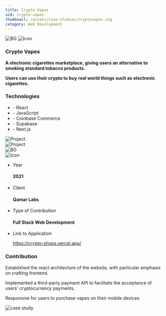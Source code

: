 ```yaml
---
title: Crypto Vapes 
uid: crypto-vapes
thumbnail: /assets/case-studies/cryptovapes.svg
category: Web Development
---
```


<PortfolioHeader media="/assets/case-studies/cryptovapes-banner.svg" />

<div className="container">
  <div data-aos="zoom-in">
    <div class="d-flex project-infos-wrap shadow-box mb-24">
      <img src="/assets/bg1.png" alt="BG" class="bg-img" />
      <img src="/assets/icons/icon2-2.png" alt="Icon" />
      <div class="project-details-info flex-1">
        <h3>Crypto Vapes</h3>
        <p>
          <b>
            A electronic cigarettes marketplace, giving users an alternative to smoking standard tobacco products.
          </b>
        </p>
        <p>
          <b>
            Users can use their crypto to buy real world things such as electronic cigarettes.
          </b>
        </p>
      </div>
      <div class="project-details-info flex-1">
        <h3>Technologies</h3>
        <ul>
          <li>- React</li>
          <li>- JavaScript</li>
          <li>- Coinbase Commerce</li>
          <li>- Supabase</li>
          <li>- Next.js</li>
        </ul>
      </div>
    </div>
  </div>
  <div class="row mb-24">
    <div class="col-md-6" data-aos="zoom-in">
      <div class="project-details-3-img">
        <img src="/assets/case-studies/cryptovapes-thumbnail-1.png" alt="Project" />
      </div>
    </div>
    <div class="col-md-6" data-aos="zoom-in">
      <div class="project-details-3-img">
        <img src="/assets/case-studies/cryptovapes-thumbnail-2.png" alt="Project" />
      </div>
    </div>
  </div>
  <div data-aos="zoom-in">
    <div class="project-about-2 d-flex shadow-box mb-24">
      <img src="/assets/bg1.png" alt="BG" class="bg-img" />
      <div class="left-details extra-width">
        <img src="/assets/icons/icon3-2.png" alt="Icon" />
        <ul>
          <li>
            <p>Year</p>
            <h4>2021</h4>
          </li>
          <li>
            <p>Client</p>
            <h4>Qamar Labs</h4>
          </li>
          <li>
            <p>Type of Contribution</p>
            <h4>Full Stack Web Development</h4>
          </li>
          <li>
            <p>Link to Application</p>
            <a href="https://crypto-shops.vercel.app/" target="_blank">https://crypto-shops.vercel.app/</a>
          </li>
        </ul>
      </div>
      <div class="right-details">
        <h3>Contribution</h3>
        <p>
          Established the react architecture of the website, with particular emphasis on crafting frontend.
        </p>
        <p>
          Implemented a third-party payment API to facilitate the acceptance of users' cryptocurrency payments.
        </p>
        <p>
          Responsive for users to purchase vapes on their mobile devices
        </p>
      </div>
    </div>
  </div>
</div>

<div className="project-details-img" data-aos="zoom-in">
  <img src="/assets/case-studies/cryptovapes-banner.svg" alt="case study" />
</div>

<PortfolioFooter />
